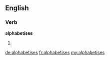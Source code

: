 ==English==

===Verb===
'''alphabetises'''

# {{third-person singular of|[[alphabetise]]}}

[[de:alphabetises]]
[[fr:alphabetises]]
[[my:alphabetises]]